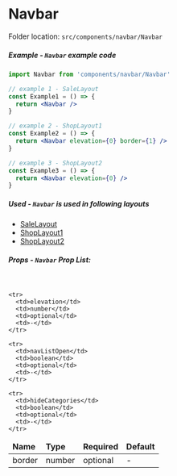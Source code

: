 <h1 className="text-primary">Navbar</h1>

Folder location: `src/components/navbar/Navbar`

##### Example - `Navbar` example code

```jsx
import Navbar from 'components/navbar/Navbar'

// example 1 - SaleLayout
const Example1 = () => {
  return <Navbar />
}

// example 2 - ShopLayout1
const Example2 = () => {
  return <Navbar elevation={0} border={1} />
}

// example 3 - ShopLayout2
const Example3 = () => {
  return <Navbar elevation={0} />
}
```

##### Used - `Navbar` is used in following layouts

- [SaleLayout](https://bazaar-doc.netlify.app/layouts/sale-layout)
- [ShopLayout1](https://bazaar-doc.netlify.app/layouts/shop-layout-1)
- [ShopLayout2](https://bazaar-doc.netlify.app/layouts/shop-layout-2)

##### Props - `Navbar` Prop List:

<br />

<table>

<thead>
  <tr>
    <td>
      <b>Name</b>
    </td>
    <td>
      <b>Type</b>
    </td>
    <td>
      <b>Required</b>
    </td>
    <td>
      <b>Default</b>
    </td>
  </tr>
</thead>

  <tbody>
    <tr>
      <td>border</td>
      <td>number</td>
      <td>optional</td>
      <td>-</td>
    </tr>

    <tr>
      <td>elevation</td>
      <td>number</td>
      <td>optional</td>
      <td>-</td>
    </tr>

    <tr>
      <td>navListOpen</td>
      <td>boolean</td>
      <td>optional</td>
      <td>-</td>
    </tr>

    <tr>
      <td>hideCategories</td>
      <td>boolean</td>
      <td>optional</td>
      <td>-</td>
    </tr>

  </tbody>
</table>
